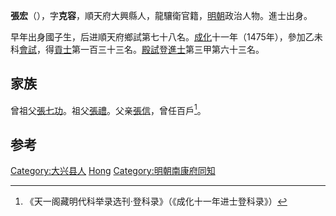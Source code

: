 {{Otheruses|other=名为张宏的其他人物|张宏}}
{{Otheruses|other=名为张克容的其他人物|张克容}}

'''張宏'''（{{bd|1442年||？}}），字'''克容'''，順天府大興縣人，龍驤衛官籍，[[明朝|明朝]]政治人物。進士出身。

早年出身國子生，后进順天府鄉試第七十八名。[[成化|成化]]十一年（1475年），參加乙未科[[會試|會試]]，得[[貢士|貢士]]第一百三十三名。[[殿試|殿試]]登[[進士|進士]]第三甲第六十三名。

== 家族 ==
曾祖父[[張七功|張七功]]。祖父[[張禮|張禮]]。父亲[[張信|張信]]，曾任百戶<ref>《天一阁藏明代科举录选刊·登科录》（《成化十一年进士登科录》）</ref>。

== 参考 ==
{{reflist}}

{{明朝人物小作品}}
{{成化十一年乙未科殿試金榜}}
{{Authority control}}
{{DEFAULTSORT:Zhang张}}
[[Category:大兴县人|Category:大兴县人]]
[[Category:张姓|Hong]]
[[Category:明朝南康府同知|Category:明朝南康府同知]]